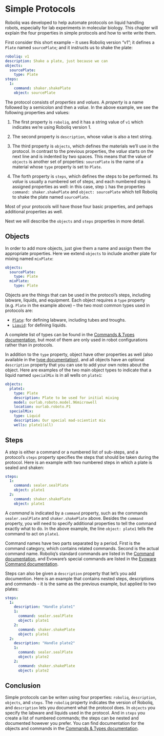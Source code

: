 # Simple Protocols

Roboliq was developed to help automate protocols on liquid handling robots,
especially for lab experiments in molecular biology.
This chapter will explain the four properties in simple protocols and how to write
write them.

First consider this short example -- it uses Roboliq version "v1"; it defines a `Plate` named `sourcePlate`; and it instructs us to shake the plate:

```yaml
roboliq: v1
description: Shake a plate, just because we can
objects:
  sourcePlate:
    type: Plate
steps:
  1:
    command: shaker.shakePlate
    object: sourcePlate
```

The protocol consists of *properties* and *values*.
A *property* is a name followed by a semicolon and then a *value*.
In the above example, we see the following properties and values:

1) The first property is `roboliq`, and it has a string value of `v1` which
  indicates we're using Roboliq version 1.

2) The second property is `description`, whose value is also a text string.

3) The third property is `objects`, which defines the materials we'll use in the
  protocol.  In contrast to the previous properties, the *value* starts on the
  next line and is indented by two spaces.  This means that the value of
  `objects` is another set of properties: `sourcePlate` is the name
  of a material whose `type` property is set to `Plate`.

4) The forth property is `steps`, which defines the steps to be performed.
  Its *value* is usually a numbered set of steps, and each numbered step
  is assigned properties as well: in this case, step `1` has the properties
  `command: shaker.shakePlate` and `object: sourcePlate` which tell Roboliq
  to shake the plate named `sourcePlate`.

Most of your protocols will have those four basic properties, and perhaps additional properties as well.

Next we will describe the `objects` and `steps` properties in more detail.

## Objects

In order to add more objects, just give them a name and assign them the appropriate properties.
Here we extend `objects` to include another plate for mixing named `mixPlate`:

```yaml
objects:
  sourcePlate:
    type: Plate
  mixPlate:
    type: Plate
```

Objects are the things that can be used in the protocol's steps, including
labware, liquids, and equipment.
Each object requires a `type` property (e.g. `Plate` in the
example above) -- the two most common types used in protocols are:

* [`Plate`](../protocol/commands.html#_Plate): for defining labware, including tubes and troughs.
* [`Liquid`](../protocol/commands.html#_Liquid): for defining liquids.

A complete list of types can be found in the
[Commands & Types documentation](../protocol/commands.html),
but most of them are only used in robot configurations rather than in protocols.

In addition to the `type` property, object have other properties as well
(also available in the [type documentation](../protocol/commands.html)), and
all objects have an optional `description` property that you can use to
add your own notes about the object.
Here are examples of the two main object types to indicate that a liquid named `specialMix` is in all wells on `plate1`:

```yaml
objects:
  plate1:
    type: Plate
    description: Plate to be used for initial mixing
    model: ourlab.roboto.model.96microwell
    location: ourlab.roboto.P1
  specialMix:
    type: Liquid
    description: Our special mad-scientist mix
    wells: plate1(all)
```


## Steps

A *step* is either a command or a numbered list of sub-steps, and a protocol's `steps` property specifies the steps that should be taken during the protocol.
Here is an example with two numbered steps in which a plate is sealed and shaken:

```yaml
steps:
  1:
    command: sealer.sealPlate
    object: plate1
  2:
    command: shaker.shakePlate
    object: plate1
```

A *command* is indicated by a `command` property, such as the commands `sealer.sealPlate`
and `shaker.shakePlate` above.
Besides the `command` property, you will need to specify additional properties
to tell the command exactly what to do.  In the above example, the line
`object: plate1` tells the command to act on `plate1`.

Command names have two parts separated by a period.  First is the command category, which contains related commands.  Second is the actual command name.  Roboliq's standard commands are listed in the [Command documentation](../protocol/commands.html), and Evoware's special commands are listed in the [Evoware Command documentation](../protocol/evowareCommands.html).

Steps can also be given a `description` property that let's you add documention.  Here is an example that contains nested steps, descriptions and commands - it is the same as the previous example, but applied to two plates:

```yaml
steps:
  1:
    description: "Handle plate1"
    1:
      command: sealer.sealPlate
      object: plate1
    2:
      command: shaker.shakePlate
      object: plate1
  2:
    description: "Handle plate2"
    1:
      command: sealer.sealPlate
      object: plate2
    2:
      command: shaker.shakePlate
      object: plate2
```

## Conclusion

Simple protocols can be writen using four properties: `roboliq`, `description`, `objects`, and `steps`.  The `roboliq` property indicates the version of Roboliq, and `description` lets you document what the protocol does.  In `objects` you specify the labware and liquids used in the protocol.  And in `steps` you create a list of numbered commands; the steps can be nested and documented however you prefer.  You can find documentation for the objects and commands in the [Commands & Types documentation](../protocol/commands.html).
